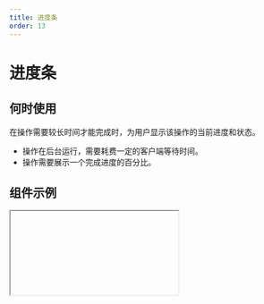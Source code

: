 ```yaml
---
title: 进度条
order: 13
---
```


# 进度条

## 何时使用

在操作需要较长时间才能完成时，为用户显示该操作的当前进度和状态。

- 操作在后台运行，需要耗费一定的客户端等待时间。
- 操作需要展示一个完成进度的百分比。

## 组件示例


<Iframe url="https://www.aliwork.com/developer/progress-v2?isRenderNav=false" />

## 组件属性


<AttrTable
  dataSource={[
    {
      attr: '尺寸',
      code: 'size',
      type: 'String',
      demo: '"large" ',
      default
: '',
      desc: '可选值："small","middle","large"',
    },
    {
      attr: '形态',
      code: 'shape',
      type: 'String',
      demo: '"line" ',
      default
: 'normal',
      desc: '可选值："line","circle"',
    },
    {
      attr: '百分比',
      code: 'percent',
      type: 'Number',
      demo: '10',
      default
: '',
      desc: '支持 0 到 100，超出范围，渲染不正常 ',
    },
    {
      attr: '状态',
      code: 'state',
      type: 'String',
      demo: '"normal" ',
      default
: 'click',
      desc: '可选值："normal", "success", "error"',
    },
    {
      attr: '边框',
      code: 'hasBorder',
      type: 'Boolean',
      demo: 'false',
      default
: '',
      desc: '是否含有边框，只有条形支持，可选值:true,false',
    },
    {
      attr: '色彩阶段变化模式',
      code: 'progressive',
      type: 'Boolean',
      demo: 'false',
      default
: '',
      desc: '颜色随数字变化，可选值:true,false',
    },
  ]}
/>
